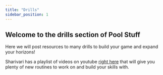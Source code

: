 ```yaml
---
title: "Drills"
sidebar_position: 1
---
```


## Welcome to the drills section of Pool Stuff

Here we will post resources to many drills to build your game and expand your horizons!

Sharivari has a playlist of videos on youtube [right here](https://www.youtube.com/playlist?list=PLoI6SfoHAoCex8jHpvmI-6w2vyv_Y-cUP) that will give you plenty of new routines to work on and build your skills with.

